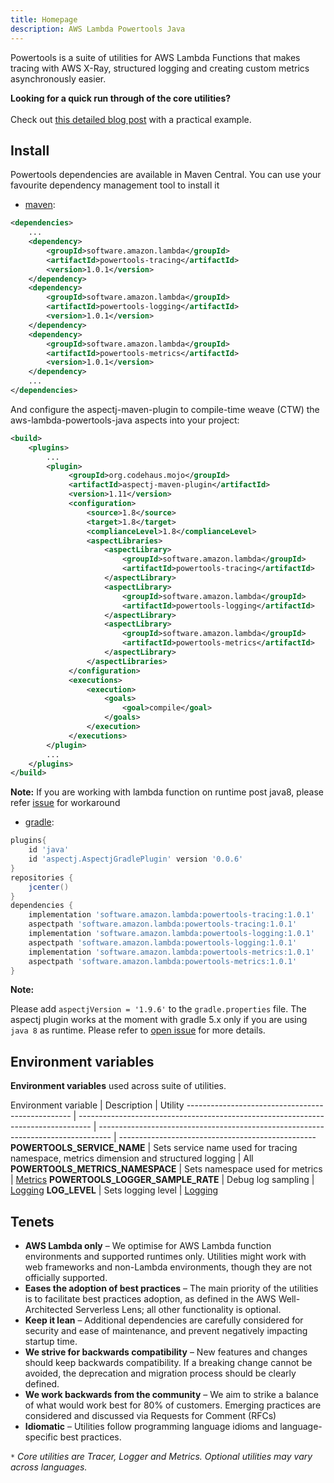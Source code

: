```yaml
---
title: Homepage
description: AWS Lambda Powertools Java
---
```



Powertools is a suite of utilities for AWS Lambda Functions that makes tracing with AWS X-Ray, structured logging and creating custom metrics asynchronously easier.

<Note type="info">
    <strong>Looking for a quick run through of the core utilities?</strong><br/><br/>
    Check out <a href="https://aws.amazon.com/blogs/opensource/simplifying-serverless-best-practices-with-aws-lambda-powertools-java/">this detailed blog post</a> with a practical example.
</Note>

## Install

Powertools dependencies are available in Maven Central. You can use your favourite dependency management tool to install it

* [maven](https://maven.apache.org/):
```xml
<dependencies>
    ...
    <dependency>
        <groupId>software.amazon.lambda</groupId>
        <artifactId>powertools-tracing</artifactId>
        <version>1.0.1</version>
    </dependency>
    <dependency>
        <groupId>software.amazon.lambda</groupId>
        <artifactId>powertools-logging</artifactId>
        <version>1.0.1</version>
    </dependency>
    <dependency>
        <groupId>software.amazon.lambda</groupId>
        <artifactId>powertools-metrics</artifactId>
        <version>1.0.1</version>
    </dependency>
    ...
</dependencies>
```

And configure the aspectj-maven-plugin to compile-time weave (CTW) the aws-lambda-powertools-java aspects into your project:

```xml
<build>
    <plugins>
        ...
        <plugin>
             <groupId>org.codehaus.mojo</groupId>
             <artifactId>aspectj-maven-plugin</artifactId>
             <version>1.11</version>
             <configuration>
                 <source>1.8</source>
                 <target>1.8</target>
                 <complianceLevel>1.8</complianceLevel>
                 <aspectLibraries>
                     <aspectLibrary>
                         <groupId>software.amazon.lambda</groupId>
                         <artifactId>powertools-tracing</artifactId>
                     </aspectLibrary>
                     <aspectLibrary>
                         <groupId>software.amazon.lambda</groupId>
                         <artifactId>powertools-logging</artifactId>
                     </aspectLibrary>
                     <aspectLibrary>
                         <groupId>software.amazon.lambda</groupId>
                         <artifactId>powertools-metrics</artifactId>
                     </aspectLibrary>
                 </aspectLibraries>
             </configuration>
             <executions>
                 <execution>
                     <goals>
                         <goal>compile</goal>
                     </goals>
                 </execution>
             </executions>
        </plugin>
        ...
    </plugins>
</build>
```
**Note:** If you are working with lambda function on runtime post java8, please refer [issue](https://github.com/awslabs/aws-lambda-powertools-java/issues/50) for workaround

* [gradle](https://gradle.org):
```groovy
plugins{
    id 'java'
    id 'aspectj.AspectjGradlePlugin' version '0.0.6'
}
repositories {
    jcenter()
}
dependencies {
    implementation 'software.amazon.lambda:powertools-tracing:1.0.1'
    aspectpath 'software.amazon.lambda:powertools-tracing:1.0.1'
    implementation 'software.amazon.lambda:powertools-logging:1.0.1'
    aspectpath 'software.amazon.lambda:powertools-logging:1.0.1'
    implementation 'software.amazon.lambda:powertools-metrics:1.0.1'
    aspectpath 'software.amazon.lambda:powertools-metrics:1.0.1'
}
```

**Note:**

Please add `aspectjVersion = '1.9.6'` to the `gradle.properties` file. The aspectj plugin works at the moment with gradle 5.x only if
you are using `java 8` as runtime. Please refer to [open issue](https://github.com/awslabs/aws-lambda-powertools-java/issues/146) for more details.

## Environment variables

**Environment variables** used across suite of utilities.

Environment variable | Description | Utility
------------------------------------------------- | --------------------------------------------------------------------------------- | --------------------------------------------------------------------------------- | -------------------------------------------------
**POWERTOOLS_SERVICE_NAME** | Sets service name used for tracing namespace, metrics dimension and structured logging | All
**POWERTOOLS_METRICS_NAMESPACE** | Sets namespace used for metrics | [Metrics](./core/metrics)
**POWERTOOLS_LOGGER_SAMPLE_RATE** | Debug log sampling | [Logging](./core/logging)
**LOG_LEVEL** | Sets logging level | [Logging](./core/logger)

## Tenets

* **AWS Lambda only** – We optimise for AWS Lambda function environments and supported runtimes only. Utilities might work with web frameworks and non-Lambda environments, though they are not officially supported.
* **Eases the adoption of best practices** – The main priority of the utilities is to facilitate best practices adoption, as defined in the AWS Well-Architected Serverless Lens; all other functionality is optional.
* **Keep it lean** – Additional dependencies are carefully considered for security and ease of maintenance, and prevent negatively impacting startup time.
* **We strive for backwards compatibility** – New features and changes should keep backwards compatibility. If a breaking change cannot be avoided, the deprecation and migration process should be clearly defined.
* **We work backwards from the community** – We aim to strike a balance of what would work best for 80% of customers. Emerging practices are considered and discussed via Requests for Comment (RFCs)
* **Idiomatic** – Utilities follow programming language idioms and language-specific best practices.

_`*` Core utilities are Tracer, Logger and Metrics. Optional utilities may vary across languages._